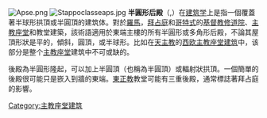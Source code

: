 {{expand|time=2010-04-29T04:09:22+00:00}}
{{unreferenced|time=2010-04-29T04:09:22+00:00}}
[[File:Apse.png|right]]
[[File:Stappoclasseaps.jpg|thumb]]
'''半圓形后殿'''（{{lang-fr|Abside}},{{lang-en|Apse}}）在[[建筑学|建筑学]]上是指一個覆蓋著半球形拱頂或半圓頂的建筑体。對於[[羅馬|羅馬]]，[[拜占庭|拜占庭]]和[[哥特式|哥特式]]的[[基督教|基督教]][[修道院|修道院]]、[[主教座堂|主教座堂]]和教堂建築，該術語適用於東端主樓的所有半圓形或多角形后殿，不論其屋頂形狀是平的，傾斜，圓頂，或半球形。比如在[[天主教|天主教]]的[[西欧主教座堂建筑|西欧主教座堂建筑]]中，该部分是整个[[主教座堂|主教座堂]]建筑中不可或缺的。

後殿為半圓形隆起，可以加上半圓頂（也稱為半圓頂）或輻射狀拱頂。一個簡單的後殿很可能只是嵌入到牆的東端。[[東正教|東正教]]教堂可能有三重後殿，通常標誌著拜占庭的影響。

{{Authority control}}
[[Category:主教座堂建筑|Category:主教座堂建筑]]